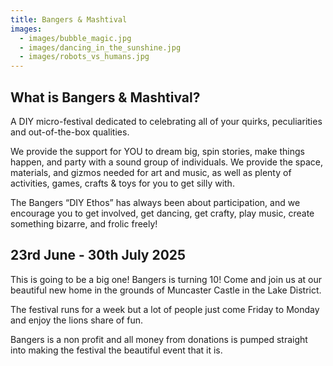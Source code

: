 ```yaml
---
title: Bangers & Mashtival
images:
  - images/bubble_magic.jpg
  - images/dancing_in_the_sunshine.jpg
  - images/robots_vs_humans.jpg
---
```

## What is Bangers & Mashtival?

A DIY micro-festival dedicated to celebrating all of your quirks, peculiarities and out-of-the-box qualities. 

We provide the support for YOU to dream big, spin stories, make things happen, and party with a sound group of individuals. We provide the space, materials, and gizmos needed for art and music, as well as plenty of activities, games, crafts & toys for you to get silly with. 

The Bangers “DIY Ethos” has always been about participation, and we encourage you to get involved, get dancing, get crafty, play music, create something bizarre, and frolic freely! 

## 23rd June - 30th July 2025

T﻿his is going to be a big one! Bangers is turning 10! Come and join us at our beautiful new home in the grounds of Muncaster Castle in the Lake District. 

The festival runs for a week b﻿ut a lot of people just come Friday to Monday and enjoy the lions share of fun.

Bangers is a non profit and all money from donations is pumped straight into making the festival the beautiful event that it is.